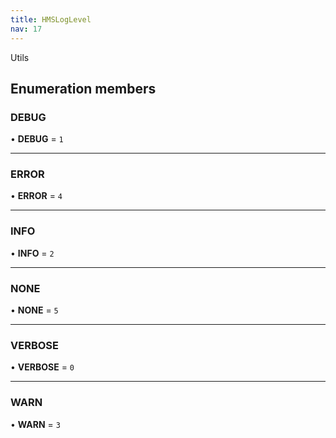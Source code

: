 ```yaml
---
title: HMSLogLevel
nav: 17
---
```


Utils

## Enumeration members

### DEBUG

• **DEBUG** = `1`

---

### ERROR

• **ERROR** = `4`

---

### INFO

• **INFO** = `2`

---

### NONE

• **NONE** = `5`

---

### VERBOSE

• **VERBOSE** = `0`

---

### WARN

• **WARN** = `3`
